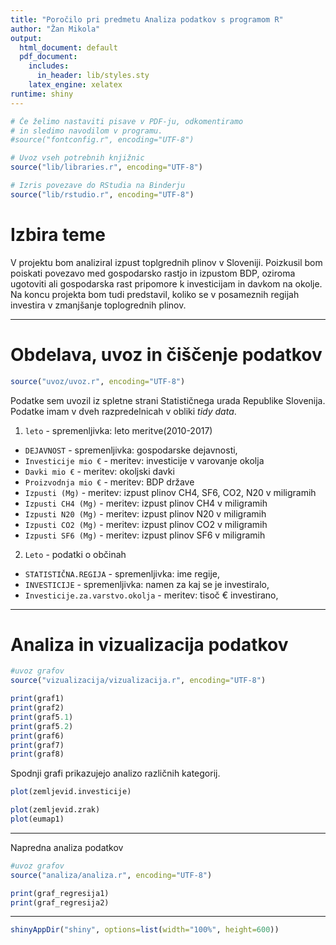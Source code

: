 ```yaml
---
title: "Poročilo pri predmetu Analiza podatkov s programom R"
author: "Žan Mikola"
output:
  html_document: default
  pdf_document:
    includes:
      in_header: lib/styles.sty
    latex_engine: xelatex
runtime: shiny
---
```


```r
# Če želimo nastaviti pisave v PDF-ju, odkomentiramo
# in sledimo navodilom v programu.
#source("fontconfig.r", encoding="UTF-8")

# Uvoz vseh potrebnih knjižnic
source("lib/libraries.r", encoding="UTF-8")
```

```r
# Izris povezave do RStudia na Binderju
source("lib/rstudio.r", encoding="UTF-8")
```

# Izbira teme

V projektu bom analiziral izpust toplgrednih plinov v Sloveniji.
Poizkusil bom poiskati povezavo med gospodarsko rastjo in izpustom BDP, oziroma ugotoviti ali gospodarska rast pripomore k investicijam in davkom na okolje.
Na koncu projekta bom tudi predstavil, koliko se v posameznih regijah investira v zmanjšanje toplogrednih plinov.


***

# Obdelava, uvoz in čiščenje podatkov

```r
source("uvoz/uvoz.r", encoding="UTF-8")
```

Podatke sem uvozil iz spletne strani Statističnega urada Republike Slovenija. Podatke imam v dveh razpredelnicah v obliki *tidy data*.

1. `leto` - spremenljivka: leto meritve(2010-2017)
  - `DEJAVNOST` - spremenljivka: gospodarske dejavnosti,
  - `Investicije mio €` - meritev: investicije v varovanje okolja
  - `Davki mio €` - meritev: okoljski davki 
  - `Proizvodnja mio €` - meritev: BDP države
  - `Izpusti (Mg)` - meritev: izpust plinov CH4, SF6, CO2, N20 v miligramih
  - `Izpusti CH4 (Mg)` - meritev: izpust plinov CH4 v miligramih
  - `Izpusti N20 (Mg)` - meritev: izpust plinov N20 v miligramih
  - `Izpusti CO2 (Mg)` - meritev: izpust plinov CO2 v miligramih
  - `Izpusti SF6 (Mg)` - meritev: izpust plinov SF6 v miligramih

2. `Leto` - podatki o občinah
  - `STATISTIČNA.REGIJA` - spremenljivka: ime regije,
  - `INVESTICIJE` - spremenljivka: namen za kaj se je investiralo,
  - `Investicije.za.varstvo.okolja` - meritev: tisoč € investirano,
  
***

# Analiza in vizualizacija podatkov


```r
#uvoz grafov
source("vizualizacija/vizualizacija.r", encoding="UTF-8")
```


```r
print(graf1)
print(graf2)
print(graf5.1)
print(graf5.2)
print(graf6)
print(graf7)
print(graf8)
```


Spodnji grafi prikazujejo analizo različnih kategorij.

```r
plot(zemljevid.investicije)
```

```r
plot(zemljevid.zrak)
plot(eumap1)
```
***

 Napredna analiza podatkov

```r
#uvoz grafov
source("analiza/analiza.r", encoding="UTF-8")
```

```r
print(graf_regresija1)
print(graf_regresija2)

```




***

```r
shinyAppDir("shiny", options=list(width="100%", height=600))
```
